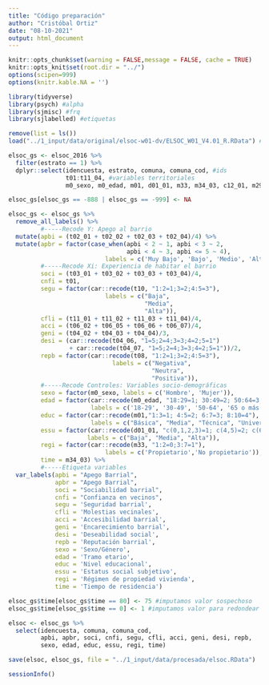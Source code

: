 ```yaml
---
title: "Código preparación"
author: "Cristóbal Ortiz"
date: "08-10-2021"
output: html_document
---
```

```r
knitr::opts_chunk$set(warning = FALSE,message = FALSE, cache = TRUE)
knitr::opts_knit$set(root.dir = "../")
options(scipen=999)
options(knitr.kable.NA = '')
```

```r
library(tidyverse)
library(psych) #alpha
library(sjmisc) #frq
library(sjlabelled) #etiquetas
```

```r
remove(list = ls())
load("../1_input/data/original/elsoc-w01-dv/ELSOC_W01_V4.01_R.RData") #base de datos ola 1
```

```r
elsoc_gs <- elsoc_2016 %>% 
  filter(estrato == 1) %>% 
  dplyr::select(idencuesta, estrato, comuna, comuna_cod, #ids
                t01:t11_04, #variables territoriales
                m0_sexo, m0_edad, m01, d01_01, m33, m34_03, c12_01, m29, m30, nhogar1) #sociodemográficas

elsoc_gs[elsoc_gs == -888 | elsoc_gs == -999] <- NA
```

```r
elsoc_gs <- elsoc_gs %>% 
  remove_all_labels() %>% 
         #-----Recode Y: Apego al barrio
  mutate(apbi = (t02_01 + t02_02 + t02_03 + t02_04)/4) %>% 
  mutate(apbr = factor(case_when(apbi < 2 ~ 1, apbi < 3 ~ 2,
                                 apbi < 4 ~ 3, apbi <= 5 ~ 4),
                           labels = c('Muy Bajo', 'Bajo', 'Medio', 'Alto')),
         #-----Recode Xi: Experiencia de habitar el barrio
         soci = (t03_01 + t03_02 + t03_03 + t03_04)/4,
         cnfi = t01,
         segu = factor(car::recode(t10, "1:2=1;3=2;4:5=3"),
                           labels = c("Baja",
                                      "Media",
                                      "Alta")),
         cfli = (t11_01 + t11_02 + t11_03 + t11_04)/4,
         acci = (t06_02 + t06_05 + t06_06 + t06_07)/4,
         geni = (t04_02 + t04_03 + t04_04)/3,
         desi = (car::recode(t04_06, "1=5;2=4;3=3;4=2;5=1") 
                 + car::recode(t04_07, "1=5;2=4;3=3;4=2;5=1"))/2,
         repb = factor(car::recode(t08, "1:2=1;3=2;4:5=3"),
                             labels = c("Negativa",
                                        "Neutra", 
                                        "Positiva")),
         #-----Recode Controles: Variables socio-demográficas
         sexo = factor(m0_sexo, labels = c('Hombre', 'Mujer')),
         edad = factor(car::recode(m0_edad, "18:29=1; 30:49=2; 50:64=3; 65:150=4"),
                       labels = c('18-29', '30-49', '50-64', '65 o más')),
         educ = factor(car::recode(m01,"1:3=1; 4:5=2; 6:7=3; 8:10=4"),
                       labels = c("Básica", "Media", "Técnica", "Universitaria")),
         essu = factor(car::recode(d01_01, "c(0,1,2,3)=1; c(4,5)=2; c(6,7,8,9,10)=3"),
                      labels = c("Baja", "Media", "Alta")),
         regi = factor(car::recode(m33, "1:2=0;3:7=1"),
                           labels = c('Propietario','No propietario')),
         time = m34_03) %>% 
         #-----Etiqueta variables
  var_labels(apbi = "Apego Barrial",
             apbr = "Apego Barrial",
             soci = "Sociabilidad barrial",
             cnfi = "Confianza en vecinos",
             segu = 'Seguridad barrial',
             cfli = 'Molestias vecinales',
             acci = 'Accesibilidad barrial',
             geni = 'Encarecimiento barrial',
             desi = 'Deseabilidad social',
             repb = 'Reputación barrial',
             sexo = 'Sexo/Género',
             edad = 'Tramo etario',
             educ = 'Nivel educacional',
             essu = 'Estatus social subjetivo',
             regi = 'Régimen de propiedad vivienda',
             time = 'Tiempo de residencia') 

elsoc_gs$time[elsoc_gs$time == 80] <- 75 #imputamos valor sospechoso 
elsoc_gs$time[elsoc_gs$time == 0] <- 1 #imputamos valor para redondear
```

```r
elsoc <- elsoc_gs %>%
  select(idencuesta, comuna, comuna_cod, 
         apbi, apbr, soci, cnfi, segu, cfli, acci, geni, desi, repb, 
         sexo, edad, educ, essu, regi, time)

save(elsoc, elsoc_gs, file = "../1_input/data/procesada/elsoc.RData")
```

```r
sessionInfo()
```

